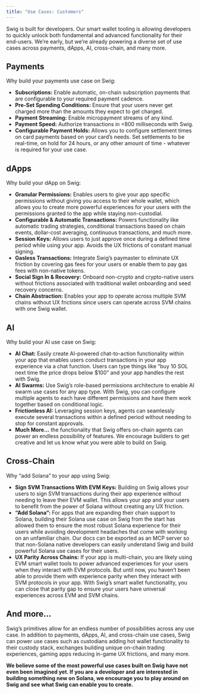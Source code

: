 ```yaml
---
title: "Use Cases: Customers"
---
```


Swig is built for developers. Our smart wallet tooling is allowing developers to quickly unlock both fundamental and advanced functionality for their end-users. We’re early, but we’re already powering a diverse set of use cases across payments, dApps, AI, cross-chain, and many more.

## **Payments**

Why build your payments use case on Swig:

- **Subscriptions:** Enable automatic, on-chain subscription payments that are configurable to your required payment cadence.
- **Pre-Set Spending Conditions:** Ensure that your users never get charged more than the amounts they expect to get charged.
- **Payment Streaming:** Enable micropayment streams of any kind.
- **Payment Speed:** Authorize transactions in \<800 milliseconds with Swig.
- **Configurable Payment Holds:** Allows you to configure settlement times on card payments based on your card’s needs. Set settlements to be real-time, on hold for 24 hours, or any other amount of time - whatever is required for your use case.

## **dApps**

Why build your dApp on Swig:

- **Granular Permissions:** Enables users to give your app specific permissions without giving you access to their whole wallet, which allows you to create more powerful experiences for your users with the permissions granted to the app while staying non-custodial.
- **Configurable & Automatic Transactions:** Powers functionality like automatic trading strategies, conditional transactions based on chain events, dollar-cost averaging, continuous transactions, and much more.
- **Session Keys:** Allows users to just approve once during a defined time period while using your app. Avoids the UX frictions of constant manual signing.
- **Gasless Transactions:** Integrate Swig’s paymaster to eliminate UX friction by covering gas fees for your users or enable them to pay gas fees with non-native tokens.
- **Social Sign In & Recovery:** Onboard non-crypto and crypto-native users without frictions associated with traditional wallet onboarding and seed recovery concerns.
- **Chain Abstraction:** Enables your app to operate across multiple SVM chains without UX frictions since users can operate across SVM chains with one Swig wallet.

## **AI**

Why build your AI use case on Swig:

- **AI Chat:** Easily create AI-powered chat-to-action functionality within your app that enables users conduct transactions in your app experience via a chat function. Users can type things like “buy 10 SOL next time the price drops below \$100” and your app handles the rest with Swig.
- **AI Swarms:** Use Swig’s role-based permissions architecture to enable AI swarm use cases for any app type. With Swig, you can configure multiple agents to each have different permissions and have them work together based on conditional logic.
- **Frictionless AI:** Leveraging session keys, agents can seamlessly execute several transactions within a defined period without needing to stop for constant approvals.
- **Much More…** the functionality that Swig offers on-chain agents can power an endless possibility of features. We encourage builders to get creative and let us know what you were able to build on Swig.

## **Cross-Chain**

Why “add Solana” to your app using Swig:

- **Sign SVM Transactions With EVM Keys:** Building on Swig allows your users to sign SVM transactions during their app experience without needing to leave their EVM wallet. This allows your app and your users to benefit from the power of Solana without creating any UX friction.
- **“Add Solana”:** For apps that are expanding their chain support to Solana, building their Solana use case on Swig from the start has allowed them to ensure the most robust Solana experience for their users while avoiding development headaches that come with working on an unfamiliar chain. Our docs can be exported as an MCP server so that non-Solana native developers can easily understand Swig and build powerful Solana use cases for their users.
- **UX Parity Across Chains:** If your app is multi-chain, you are likely using EVM smart wallet tools to power advanced experiences for your users when they interact with EVM protocols. But until now, you haven’t been able to provide them with experience parity when they interact with SVM protocols in your app. With Swig’s smart wallet functionality, you can close that parity gap to ensure your users have universal experiences across EVM and SVM chains.

## **And more…**

Swig’s primitives allow for an endless number of possibilities across any use case. In addition to payments, dApps, AI, and cross-chain use cases, Swig can power use cases such as custodians adding hot wallet functionality to their custody stack, exchanges building unique on-chain trading experiences, gaming apps reducing in-game UX frictions, and many more.

**We believe some of the most powerful use cases built on Swig have not even been imagined yet. If you are a developer and are interested in building something new on Solana, we encourage you to play around on Swig and see what Swig can enable you to create.**